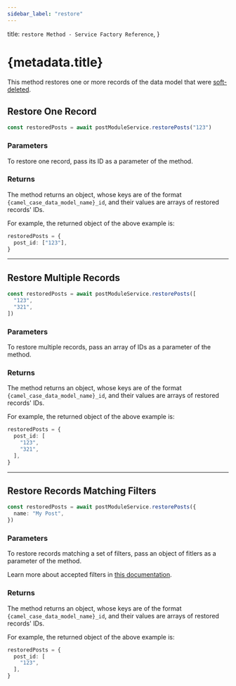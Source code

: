 ```yaml
---
sidebar_label: "restore"
---
```


  title: `restore Method - Service Factory Reference`,
}

# {metadata.title}

This method restores one or more records of the data model that were [soft-deleted](../soft-delete/page.mdx).

## Restore One Record

```ts
const restoredPosts = await postModuleService.restorePosts("123")
```

### Parameters

To restore one record, pass its ID as a parameter of the method.

### Returns

The method returns an object, whose keys are of the format `{camel_case_data_model_name}_id`, and their values are arrays of restored records' IDs.

For example, the returned object of the above example is:

```ts
restoredPosts = {
  post_id: ["123"],
}
```

---

## Restore Multiple Records

```ts
const restoredPosts = await postModuleService.restorePosts([
  "123",
  "321",
])
```

### Parameters

To restore multiple records, pass an array of IDs as a parameter of the method.

### Returns

The method returns an object, whose keys are of the format `{camel_case_data_model_name}_id`, and their values are arrays of restored records' IDs.

For example, the returned object of the above example is:

```ts
restoredPosts = {
  post_id: [
    "123",
    "321",
  ],
}
```

---

## Restore Records Matching Filters

```ts
const restoredPosts = await postModuleService.restorePosts({
  name: "My Post",
})
```

### Parameters

To restore records matching a set of filters, pass an object of fitlers as a parameter of the method.

<Note>

Learn more about accepted filters in [this documentation](../../tips/filtering/page.mdx).

</Note>

### Returns

The method returns an object, whose keys are of the format `{camel_case_data_model_name}_id`, and their values are arrays of restored records' IDs.

For example, the returned object of the above example is:

```ts
restoredPosts = {
  post_id: [
    "123",
  ],
}
```